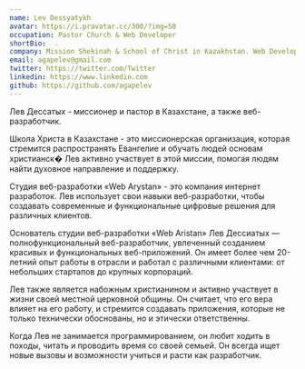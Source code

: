 ```yaml
---
name: Lev Dessyatykh
avatar: https://i.pravatar.cc/300/?img=50
occupation: Pastor Church & Web Developer
shortBio:  .
company: Mission Shekinah & School of Christ in Kazakhstan. Web Development Studio "Web Arystan"
email: agapelev@gmail.com
twitter: https://twitter.com/Twitter
linkedin: https://www.linkedin.com
github: https://github.com/agapelev
---
```


Лев Дессатых - миссионер и пастор в Казахстане, а также веб-разработчик.

Школа Христа в Казахстане - это миссионерская организация, которая стремится распространять Евангелие и обучать людей основам христианск� Лев активно участвует в этой миссии, помогая людям найти духовное направление и поддержку.

Студия веб-разработки «Web Arystan» - это компания интернет разработок. Лев использует свои навыки веб-разработки, чтобы создавать современные и функциональные цифровые решения для различных клиентов.

Основатель студии веб-разработки «Web Aristan» Лев Дессиатых — полнофункциональный веб-разработчик, увлеченный созданием красивых и функциональных веб-приложений. Он имеет более чем 20-летний опыт работы в отрасли и работал с различными клиентами: от небольших стартапов до крупных корпораций.

Лев также является набожным христианином и активно участвует в жизни своей местной церковной общины. Он считает, что его вера влияет на его работу, и стремится создавать приложения, которые не только технически обоснованы, но и этически ответственны.

Когда Лев не занимается программированием, он любит ходить в походы, читать и проводить время со своей семьей. Он всегда ищет новые вызовы и возможности учиться и расти как разработчик.